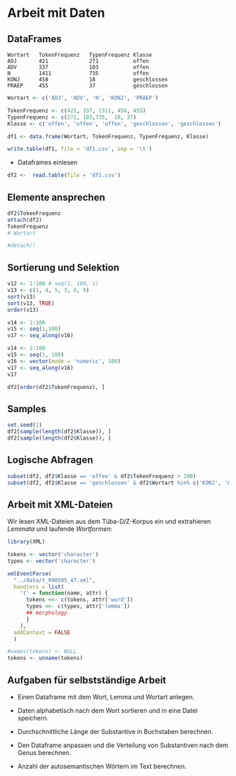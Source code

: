 # Arbeit mit Daten

## DataFrames

    Wortart   TokenFrequenz   TypenFrequenz	Klasse
    ADJ	      421             271           offen
    ADV       337             103           offen
    N         1411            735           offen
    KONJ      458             18            geschlossen
    PRAEP     455             37            geschlossen


```r
Wortart <- c('ADJ', 'ADV', 'N', 'KONJ', 'PRAEP')

TokenFrequenz <- c(421, 337, 1311, 458, 455)
TypenFrequenz <- c(271, 103,735,  18, 37)
Klasse <- c('offen', 'offen', 'offen', 'geschlossen', 'geschlossen')

df1 <- data.frame(Wortart, TokenFrequenz, TypenFrequenz, Klasse)

write.table(df1, file = 'df1.csv', sep = '\t')
```

* Dataframes einlesen
```r
df2 <-  read.table(file = 'df1.csv')
```

## Elemente ansprechen
```r
df2$TokenFrequenz
attach(df2)
TokenFrequenz
# Wortart

#detach()
```

## Sortierung und Selektion
```r
v12 <- 1:100 # seq(1, 100, 1)
v13 <- c(1, 4, 5, 3, 6, 9)
sort(v13)
sort(v13, TRUE)
order(v13)
```
```r
v14 <- 1:100
v15 <- seq(1,100)
v17 <- seq_along(v16)
```

```r
v14 <- 1:100
v15 <- seq(1, 100)
v16 <- vector(mode = 'numeric', 100)
v17 <- seq_along(v16)
v17
```


```r

df2[order(df2$TokenFrequenz), ]
```

## Samples

```r
set.seed(1)
df2[sample(length(df2$Klasse)), ]
df2[sample(length(df2$Klasse)), ]
```

## Logische Abfragen
```r
subset(df2, df2$Klasse == 'offen' & df2$TokenFrequenz > 100)
subset(df2, df2$Klasse == 'geschlossen' & df2$Wortart %in% c('KONJ', 'PRAEP'))
```

## Arbeit mit XML-Dateien

Wir lesen XML-Dateien aus dem Tüba-D/Z-Korpus ein und extrahieren *Lemmata* und laufende *Wortformen*:
```r
library(XML)

tokens <- vector('character')
types <- vector('character')

xmlEventParse(
  "../data/t_990505_47.xml", 
  handlers = list(
    't' = function(name, attr) {
      tokens <<- c(tokens, attr['word'])
      types <<- c(types, attr['lemma'])
      ## morphology
      }
    ),
  addContext = FALSE
  )

#names(tokens) <- NULL
tokens <- unname(tokens)
```


## Aufgaben für selbstständige Arbeit

* Einen Dataframe mit dem Wort, Lemma und Wortart anlegen.

* Daten alphabetisch nach dem Wort sortieren und in eine Datei speichern.

* Durchschnittliche Länge der Substantive in Buchstaben berechnen.

* Den Dataframe anpassen und die Verteilung von Substantiven nach dem Genus berechnen.

* Anzahl der autosemantischen Wörtern im Text berechnen.
